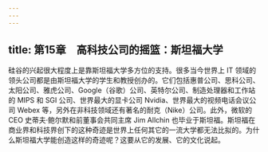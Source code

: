 ```yaml
---
---
---
```

title: 第15章　高科技公司的摇篮：斯坦福大学
---



硅谷的兴起很大程度上是靠斯坦福大学多方位的支持。很多当今世界上 IT 领域的领头公司都是由斯坦福大学的学生和教授创办的。它们包括惠普公司、思科公司、太阳公司、雅虎公司、Google（谷歌）公司、英特尔公司、制造处理器和工作站的 MIPS 和 SGI 公司、世界最大的显卡公司 Nvidia、世界最大的视频电话会议公司 Webex 等，另外在非科技领域还有著名的耐克（Nike）公司。此外，微软的 CEO 史蒂夫·鲍尔默和前董事会共同主席 Jim Allchin 也毕业于斯坦福。斯坦福在商业界和科技界创下的这种奇迹是世界上任何其它的一流大学都无法比拟的。为什么斯坦福大学能创造这样的奇迹呢？这要从它的发展、它的文化说起。